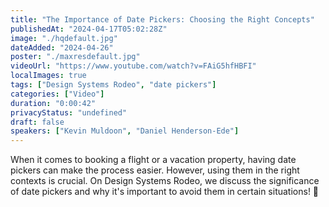 ```yaml
---
title: "The Importance of Date Pickers: Choosing the Right Concepts"
publishedAt: "2024-04-17T05:02:28Z"
image: "./hqdefault.jpg"
dateAdded: "2024-04-26"
poster: "./maxresdefault.jpg"
videoUrl: "https://www.youtube.com/watch?v=FAiG5hfHBFI"
localImages: true
tags: ["Design Systems Rodeo", "date pickers"]
categories: ["Video"]
duration: "0:00:42"
privacyStatus: "undefined"
draft: false
speakers: ["Kevin Muldoon", "Daniel Henderson-Ede"]
---
```

When it comes to booking a flight or a vacation property, having date pickers can make the process easier. However, using them in the right contexts is crucial. On Design Systems Rodeo, we discuss the significance of date pickers and why it's important to avoid them in certain situations! 📅
